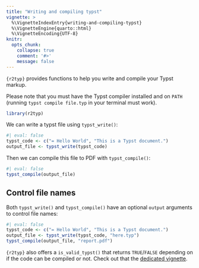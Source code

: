 ```yaml
---
title: "Writing and compiling typst"
vignette: >
  %\VignetteIndexEntry{writing-and-compiling-typst}
  %\VignetteEngine{quarto::html}
  %\VignetteEncoding{UTF-8}
knitr:
  opts_chunk:
    collapse: true
    comment: '#>'
    message: false
---
```


`{r2typ}` provides functions to help you write and compile your Typst markup. 

Please note that you must have the Typst compiler installed and on `PATH` (running `typst compile file.typ` in your terminal must work).

```r
library(r2typ)
```

We can write a typst file using `typst_write()`:

```r
#| eval: false
typst_code <- c("= Hello World", "This is a Typst document.")
output_file <- typst_write(typst_code)
```

Then we can compile this file to PDF with `typst_compile()`:

```r
#| eval: false
typst_compile(output_file)
```

## Control file names

Both `typst_write()` and `typst_compile()` have an optional `output` arguments to control file names:

```r
#| eval: false
typst_code <- c("= Hello World", "This is a Typst document.")
output_file <- typst_write(typst_code, "here.typ")
typst_compile(output_file, "report.pdf")
```

`{r2typ}` also offers a `is_valid_typst()` that returns `TRUE`/`FALSE` depending on if the code can be compiled or not. Check out that the [dedicated vignette](../typst-validation.hml).
